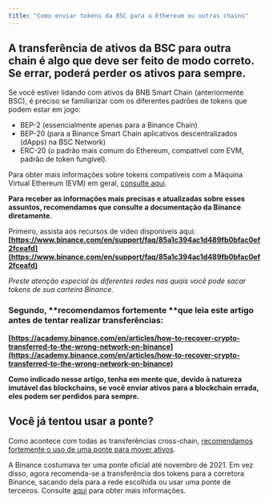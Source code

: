```yaml
---
title: "Como enviar tokens da BSC para a Ethereum ou outras chains"
---
```


## A transferência de ativos da BSC para outra chain é algo que deve ser feito de modo correto. Se errar, poderá **perder os ativos para sempre.**

Se você estiver lidando com ativos da BNB Smart Chain (anteriormente BSC), é preciso se familiarizar com os diferentes padrões de tokens que podem estar em jogo:

- BEP-2 (essencialmente apenas para a Binance Chain)
- BEP-20 (para a Binance Smart Chain aplicativos descentralizados (dApps) na BSC Network)
- ERC-20 (o padrão mais comum do Ethereum, compatível com EVM, padrão de token fungível).

Para obter mais informações sobre tokens compatíveis com a Máquina Virtual Ethereum (EVM) em geral, [consulte aqui](/managing-my-tokens/user-guide-tokens).

**Para receber as informações mais precisas e atualizadas sobre esses assuntos, recomendamos que consulte a documentação da Binance diretamente.**

Primeiro, assista aos recursos de vídeo disponíveis aqui: **[https://www.binance.com/en/support/faq/85a1c394ac1d489fb0bfac0ef2fceafd](https://www.binance.com/en/support/faq/85a1c394ac1d489fb0bfac0ef2fceafd)**

_Preste atenção especial às diferentes redes nas quais você pode sacar tokens de sua carteira Binance._

### Segundo, **recomendamos fortemente **que leia este artigo antes de tentar realizar transferências:

**[https://academy.binance.com/en/articles/how-to-recover-crypto-transferred-to-the-wrong-network-on-binance](https://academy.binance.com/en/articles/how-to-recover-crypto-transferred-to-the-wrong-network-on-binance)**

**Como indicado nesse artigo, tenha em mente que, devido à natureza imutável das blockchains, se você enviar ativos para a blockchain errada, eles podem ser perdidos para sempre.**

## Você já tentou usar a ponte?

Como acontece com todas as transferências cross-chain, [recomendamos fortemente o uso de uma ponte para mover ativos](/networks-and-sidechains/field-guide-to-bridges).

A Binance costumava ter uma ponte oficial até novembro de 2021. Em vez disso, agora recomenda-se a transferência dos tokens para a corretora Binance, sacando dela para a rede escolhida ou usar uma ponte de terceiros. Consulte [aqui](https://www.binance.org/en/bridge) para obter mais informações.

